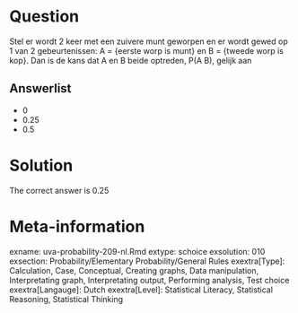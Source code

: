 Question
========

Stel er wordt 2 keer met een zuivere munt geworpen en er wordt gewed op 1 van 2 gebeurtenissen: A = {eerste worp is munt} en B = {tweede worp is kop}. Dan is de kans dat A en B beide optreden, P(A B), gelijk aan 

Answerlist
----------
* 0
* 0.25
* 0.5

Solution
========

The correct answer is  0.25 

Meta-information
================
exname: uva-probability-209-nl.Rmd 
extype: schoice 
exsolution: 010 
exsection: Probability/Elementary Probability/General Rules
exextra[Type]: Calculation, Case, Conceptual, Creating graphs, Data manipulation, Interpretating graph, Interpretating output, Performing analysis, Test choice 
exextra[Langauge]: Dutch 
exextra[Level]: Statistical Literacy, Statistical Reasoning, Statistical Thinking 
